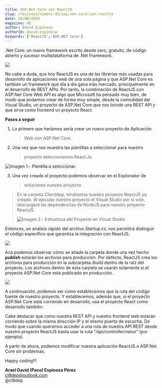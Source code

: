 ```yaml
---
title: ASP.Net Core con ReactJS
slug: /revistas/numero-45/asp.net-core-con-reactjs
date: 30/08/2020
magazine: 45
author: David Espinosa
authorId: david-espinosa
keywords: ['ReactJS','ASP.NET Core']
---
```



<ArticleHeader frontmatter={props.pageContext.frontmatter} />


.Net Core: un nuevo framework escrito desde cero, gratuito, de código
abierto y sucesor multiplataforma de .Net Framework.

![](../../../images/numero45/asp.net-core-con-reactjs/image1.png)

No cabe a duda, que hoy ReactJS es una de las librerías más usadas para
desarrollo de aplicaciones web de una sola página y que ASP.Net Core es
también un framework que día a día gana más mercado, principalmente en
el desarrollo de REST APIs. Por tanto, la combinación de ReactJS con
ASP.Net Core Web API es algo que Microsoft ha pensado muy bien, de modo
que podamos crear de forma muy simple, desde la comodidad del Visual
Studio, un proyecto de ASP.Net Core que nos brinde una REST API y que
sirva como frontend un proyecto React.

**Pasos a seguir**

1.  Lo primero que haríamos sería crear un nuevo proyecto de Aplicación
    > Web con ASP.Net Core.

2.  Una vez que nos muestra las plantillas a seleccionar para nuestro
    > proyecto seleccionamos React.Js.

![Imagen 1.- Plantilla a seleccionar.](../../../images/numero45/asp.net-core-con-reactjs/image2.png)


3.  Una vez creado el proyecto podemos observar en el Explorador de
    > soluciones nuestro proyecto.

> En la carpeta *ClientApp*, tendremos nuestro proyecto ReactJS ya
> creado. Al ejecutar nuestro proyecto el Visual Studio por sí solo,
> descargará las dependencias de NodeJS para nuestro proyecto ReactJS.
>
> ![Imagen 2.- Estructura del Proyecto en Visual Studio.](../../../images/numero45/asp.net-core-con-reactjs/image3.png)
>
> 

Entonces, un análisis rápido del archivo *Startup.cs*, nos permitirá
distinguir el código especifico que garantiza la integración con
ReactJS.

![](../../../images/numero45/asp.net-core-con-reactjs/image4.png)

Acá podemos observar cómo se añade la carpeta donde una vez hecho
***publish*** estarán los archivos para producción. Por defecto, ReactJS
crea los archivos para producción en la subcarpeta */build* dentro de la
raíz del proyecto. Los archivos dentro de esta carpeta se usarán
solamente si el proyecto ASP.Net Core esta publicado en producción.

![](../../../images/numero45/asp.net-core-con-reactjs/image5.png)

A continuación, podemos ver como establecemos que la ruta del código
fuente de nuestro proyecto. Y establecemos, además que, si el proyecto
ASP.Net Core está corriendo en desarrollo, usa el proyecto React como
desarrollo también.

Cabe destacar que como nuestra REST API y nuestro frontend web estarán
corriendo sobre la misma dirección IP y el mismo puerto de escucha. De
modo que cuando queramos acceder a una ruta de nuestra API REST desde
nuestro proyecto ReactJS basta usar la ruta *"/api/controller/value"*
(por ejemplo).

A partir de ahora, podemos modificar nuestra aplicación ReactJS o
ASP.Net Core sin problemas.

Happy coding!!!


**Arael David (Paco) Espinosa Pérez** <br />
<cl8dep@outlook.com> <br />
@cl8dep